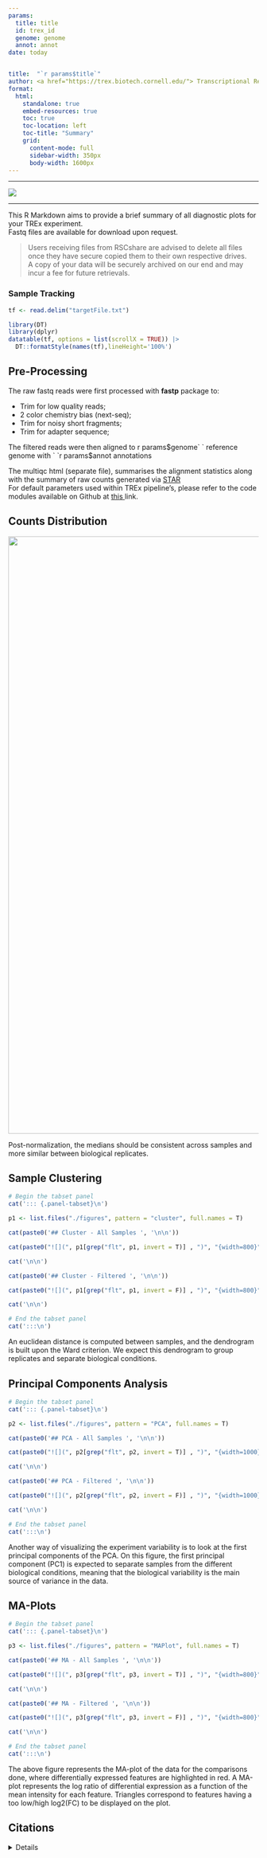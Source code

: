 ```yaml
---
params:
  title: title
  id: trex_id
  genome: genome
  annot: annot
date: today


title:  "`r params$title`"
author: <a href="https://trex.biotech.cornell.edu/"> Transcriptional Regulation & Expression Facility </a>
format: 
  html:
    standalone: true
    embed-resources: true
    toc: true
    toc-location: left
    toc-title: "Summary"
    grid: 
      content-mode: full
      sidebar-width: 350px
      body-width: 1600px
---
```


------------------------------------------------------------------------

```{=html}
<style type="text/css">
  .quarto-title-banner {
    height: 100px; /* Adjust the height value as needed */
  }
.main-container {
  max-width: 90% !important;
  margin: auto;
}
.quarto-title-meta-contents a:hover {
  color: #c44900; 
}
.trex-logo:hover {
  transform: scale(2);
  transition: transform 0.2s ease-in-out;
  transform-origin: right center;
}





</style>
```
[![](https://raw.githubusercontent.com/bixBeta/atac/main/img/trex-mini.png){.trex-logo fig-align="right"}](https://trex.biotech.cornell.edu/)

<hr>

  
This R Markdown aims to provide a brief summary of all diagnostic plots for your TREx experiment.<br> Fastq files are available for download upon request.

> Users receiving files from RSCshare are advised to delete all files once they have secure copied them to their own respective drives.<br> A copy of your data will be securely archived on our end and may incur a fee for future retrievals.

### Sample Tracking

```r

tf <- read.delim("targetFile.txt")

library(DT)
library(dplyr)
datatable(tf, options = list(scrollX = TRUE)) |>
  DT::formatStyle(names(tf),lineHeight='100%')

```

## Pre-Processing

The raw fastq reads were first processed with __fastp__  package to:


- Trim for low quality reads;
- 2 color chemistry bias (next-seq);
- Trim for noisy short fragments;
- Trim for adapter sequence;


The filtered reads were then aligned to ` `r params$genome` ` reference genome with ` `r params$annot` ` annotations <br>
  
The multiqc html (separate file), summarises the alignment statistics along with the summary of raw counts generated via <a href="https://academic.oup.com/bioinformatics/article/29/1/15/272537"> STAR </a>
<br> For default parameters used within TREx pipeline's, please refer to the code modules available on Github at <a href="https://github.com/bixBeta/nextflow/tree/main/modules">this </a> link.   

## Counts Distribution
  
![](figures/countsBoxplots.png){width="1200px"}

Post-normalization, the medians should be consistent across samples and more similar between biological replicates.


## Sample Clustering


```r

# Begin the tabset panel
cat('::: {.panel-tabset}\n')

p1 <- list.files("./figures", pattern = "cluster", full.names = T)

cat(paste0('## Cluster - All Samples ', '\n\n'))

cat(paste0("![](", p1[grep("flt", p1, invert = T)] , ")", "{width=800}" ))

cat('\n\n')

cat(paste0('## Cluster - Filtered ', '\n\n'))

cat(paste0("![](", p1[grep("flt", p1, invert = F)] , ")", "{width=800}" ))

cat('\n\n')

# End the tabset panel
cat(':::\n')

```

An euclidean distance is computed between samples, and the dendrogram is built upon the Ward criterion. We expect this dendrogram to group replicates and separate biological conditions.

## Principal Components Analysis



```r

# Begin the tabset panel
cat('::: {.panel-tabset}\n')

p2 <- list.files("./figures", pattern = "PCA", full.names = T)

cat(paste0('## PCA - All Samples ', '\n\n'))

cat(paste0("![](", p2[grep("flt", p2, invert = T)] , ")", "{width=1000}" ))

cat('\n\n')

cat(paste0('## PCA - Filtered ', '\n\n'))

cat(paste0("![](", p2[grep("flt", p2, invert = F)] , ")", "{width=1000}" ))

cat('\n\n')

# End the tabset panel
cat(':::\n')

```
Another way of visualizing the experiment variability is to look at the first principal components of the PCA. On this figure, the first principal component (PC1) is expected to separate samples from the different biological conditions, meaning that the biological variability is the main source of variance in the data.

## MA-Plots


```r

# Begin the tabset panel
cat('::: {.panel-tabset}\n')

p3 <- list.files("./figures", pattern = "MAPlot", full.names = T)

cat(paste0('## MA - All Samples ', '\n\n'))

cat(paste0("![](", p3[grep("flt", p3, invert = T)] , ")", "{width=800}" ))

cat('\n\n')

cat(paste0('## MA - Filtered ', '\n\n'))

cat(paste0("![](", p3[grep("flt", p3, invert = F)] , ")", "{width=800}" ))

cat('\n\n')

# End the tabset panel
cat(':::\n')

```

The above figure represents the MA-plot of the data for the comparisons done, where differentially expressed features are highlighted in red. A MA-plot represents the log ratio of differential expression as a function of the mean intensity for each feature. Triangles correspond to features having a too low/high log2(FC) to be displayed on the plot.




## Citations

<details>
  
```r
citation("DESeq2")
citation("SARTools")
```

</details>
  